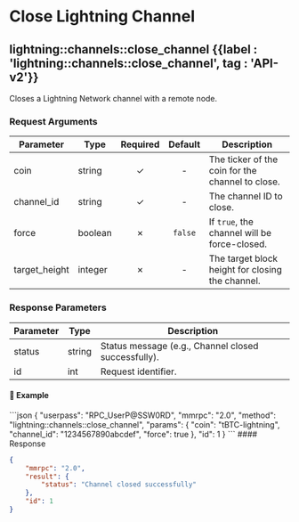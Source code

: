 
# Close Lightning Channel

## lightning::channels::close\_channel {{label : 'lightning::channels::close_channel', tag : 'API-v2'}}

Closes a Lightning Network channel with a remote node.

### Request Arguments

| Parameter      | Type    | Required | Default | Description                                      |
| -------------- | ------- | :------: | :-----: | ------------------------------------------------ |
| coin           | string  |     ✓    |    -    | The ticker of the coin for the channel to close. |
| channel\_id    | string  |     ✓    |    -    | The channel ID to close.                         |
| force          | boolean |     ✗    | `false` | If `true`, the channel will be force-closed.     |
| target\_height | integer |     ✗    |    -    | The target block height for closing the channel. |

### Response Parameters

| Parameter | Type   | Description                                         |
| --------- | ------ | --------------------------------------------------- |
| status    | string | Status message (e.g., Channel closed successfully). |
| id        | int    | Request identifier.                                 |

#### 📌 Example

<CodeGroup title="lightning::channels::close_channel" tag="POST" label="lightning::channels::close_channel" mm2MethodDecorate="true">
  ```json
  {
    "userpass": "RPC_UserP@SSW0RD",
    "mmrpc": "2.0",
    "method": "lightning::channels::close_channel",
    "params": {
      "coin": "tBTC-lightning",
      "channel_id": "1234567890abcdef",
      "force": true
    },
    "id": 1
  }
  ```
</CodeGroup>

<CollapsibleSection expandedText="Hide Response" collapsedText="Show Response">
  #### Response

  ```json
  {
      "mmrpc": "2.0",
      "result": {
          "status": "Channel closed successfully"
      },
      "id": 1
  }
  ```
</CollapsibleSection>
